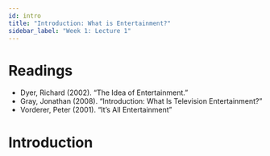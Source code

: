 ```yaml
---
id: intro
title: "Introduction: What is Entertainment?"
sidebar_label: "Week 1: Lecture 1"
---
```


# Readings

- Dyer, Richard (2002). “The Idea of Entertainment.”
- Gray, Jonathan (2008). “Introduction: What Is Television Entertainment?”
- Vorderer, Peter (2001). “It’s All Entertainment”

# Introduction